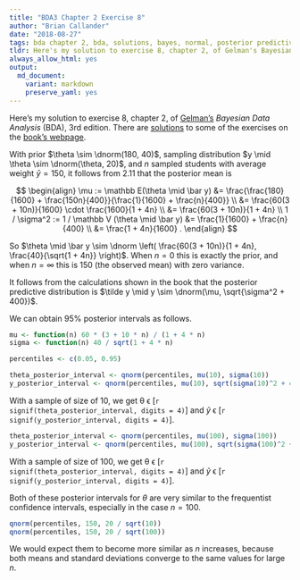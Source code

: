 ```yaml
---
title: "BDA3 Chapter 2 Exercise 8"
author: "Brian Callander"
date: "2018-08-27"
tags: bda chapter 2, bda, solutions, bayes, normal, posterior predictive
tldr: Here's my solution to exercise 8, chapter 2, of Gelman's Bayesian Data Analysis (BDA), 3rd edition.
always_allow_html: yes
output: 
  md_document:
    variant: markdown
    preserve_yaml: yes
---
```


Here's my solution to exercise 8, chapter 2, of [Gelman's](https://andrewgelman.com/) *Bayesian Data Analysis* (BDA), 3rd edition. There are [solutions](http://www.stat.columbia.edu/~gelman/book/solutions.pdf) to some of the exercises on the [book's webpage](http://www.stat.columbia.edu/~gelman/book/).

<!--more-->

<div>
  $\DeclareMathOperator{\dbinomial}{binomial}
   \DeclareMathOperator{\dbern}{Bernoulli}
   \DeclareMathOperator{\dnorm}{normal}
   \DeclareMathOperator{\dgamma}{gamma}
   \DeclareMathOperator{\invlogit}{invlogit}
   \DeclareMathOperator{\logit}{logit}
   \DeclareMathOperator{\dbeta}{beta}$
</div>

With prior $\theta \sim \dnorm(180, 40)$, sampling distribution $y \mid \theta \sim \dnorm(\theta, 20)$, and $n$ sampled students with average weight $\bar y = 150$, it follows from 2.11 that the posterior mean is 

$$
\begin{align}
  \mu
  :=
  \mathbb E(\theta \mid \bar y) 
  &=
  \frac{\frac{180}{1600} + \frac{150n}{400}}{\frac{1}{1600} + \frac{n}{400}} 
  \\
  &=
  \frac{60(3 + 10n)}{1600} \cdot \frac{1600}{1 + 4n}
  \\
  &=
  \frac{60(3 + 10n)}{1 + 4n}
  \\
  1 / \sigma^2 
  :=
  1 / \mathbb V (\theta \mid \bar y)
  &=
  \frac{1}{1600} + \frac{n}{400}
  \\
  &=
  \frac{1 + 4n}{1600}
  .
\end{align}
$$
  
  
So $\theta \mid \bar y \sim \dnorm \left( \frac{60(3 + 10n)}{1 + 4n}, \frac{40}{\sqrt{1 + 4n}} \right)$. When $n = 0$ this is exactly the prior, and when $n = \infty$ this is 150 (the observed mean) with zero variance.

It follows from the calculations shown in the book that the posterior predictive distribution is $\tilde y \mid y \sim \dnorm(\mu, \sqrt{\sigma^2 + 400})$.

We can obtain 95% posterior intervals as follows.

```r
mu <- function(n) 60 * (3 + 10 * n) / (1 + 4 * n)
sigma <- function(n) 40 / sqrt(1 + 4 * n)

percentiles <- c(0.05, 0.95)

theta_posterior_interval <- qnorm(percentiles, mu(10), sigma(10))
y_posterior_interval <- qnorm(percentiles, mu(10), sqrt(sigma(10)^2 + 400))
```

With a sample of size of 10, we get θ ϵ [`r signif(theta_posterior_interval, digits = 4)`] and $\tilde y$ ϵ [`r signif(y_posterior_interval, digits = 4)`]. 


```r
theta_posterior_interval <- qnorm(percentiles, mu(100), sigma(100))
y_posterior_interval <- qnorm(percentiles, mu(100), sqrt(sigma(100)^2 + 400))
```

With a sample of size of 100, we get θ ϵ [`r signif(theta_posterior_interval, digits = 4)`] and $\tilde y$ ϵ [`r signif(y_posterior_interval, digits = 4)`].

Both of these posterior intervals for $\theta$ are very similar to the frequentist confidence intervals, especially in the case $n = 100$. 

```r
qnorm(percentiles, 150, 20 / sqrt(10))
qnorm(percentiles, 150, 20 / sqrt(100))
```

We would expect them to become more similar as $n$ increases, because both means and standard deviations converge to the same values for large $n$.